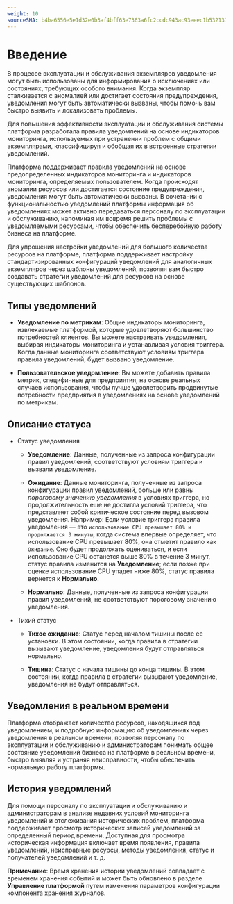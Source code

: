 ```yaml
---
weight: 10
sourceSHA: b4ba6556e5e1d32e0b3af4bff63e7363a6fc2ccdc943ac93eeec1b5321313fa6
---
```


# Введение

В процессе эксплуатации и обслуживания экземпляров уведомления могут быть использованы для информирования о исключениях или состояниях, требующих особого внимания. Когда экземпляр сталкивается с аномалией или достигает состояния предупреждения, уведомления могут быть автоматически вызваны, чтобы помочь вам быстро выявить и локализовать проблемы.

Для повышения эффективности эксплуатации и обслуживания системы платформа разработала правила уведомлений на основе индикаторов мониторинга, используемых при устранении проблем с общими экземплярами, классифицируя и обобщая их в встроенные стратегии уведомлений.

Платформа поддерживает правила уведомлений на основе предопределенных индикаторов мониторинга и индикаторов мониторинга, определяемых пользователем. Когда происходят аномалии ресурсов или достигается состояние предупреждения, уведомления могут быть автоматически вызваны. В сочетании с функциональностью уведомлений платформы информация об уведомлениях может активно передаваться персоналу по эксплуатации и обслуживанию, напоминая им вовремя решить проблемы с уведомляемыми ресурсами, чтобы обеспечить бесперебойную работу бизнеса на платформе.

Для упрощения настройки уведомлений для большого количества ресурсов на платформе, платформа поддерживает настройку стандартизированных конфигураций уведомлений для аналогичных экземпляров через шаблоны уведомлений, позволяя вам быстро создавать стратегии уведомлений для ресурсов на основе существующих шаблонов.

## Типы уведомлений

- **Уведомление по метрикам**: Общие индикаторы мониторинга, извлекаемые платформой, которые удовлетворяют большинство потребностей клиентов. Вы можете настраивать уведомления, выбирая индикаторы мониторинга и устанавливая условия триггера. Когда данные мониторинга соответствуют условиям триггера правила уведомлений, будет вызвано уведомление.

- **Пользовательское уведомление**: Вы можете добавить правила метрик, специфичные для предприятия, на основе реальных случаев использования, чтобы лучше удовлетворить продвинутые потребности предприятия в уведомлениях на основе уведомлений по метрикам.

## Описание статуса

- Статус уведомления

  - **Уведомление**: Данные, полученные из запроса конфигурации правил уведомлений, соответствуют условиям триггера и вызвали уведомление.

  - **Ожидание**: Данные мониторинга, полученные из запроса конфигурации правил уведомлений, больше или равны *пороговому значению уведомления* в условиях триггера, но продолжительность еще не достигла условий триггера, что представляет собой критическое состояние перед вызовом уведомления. Например: Если условие триггера правила уведомления — это `использование CPU превышает 80% и продолжается 3 минуты`, когда система впервые определяет, что использование CPU превышает 80%, она отметит правило как `Ожидание`. Оно будет продолжать оцениваться, и если использование CPU останется выше 80% в течение 3 минут, статус правила изменится на **Уведомление**; если позже при оценке использование CPU упадет ниже 80%, статус правила вернется к **Нормально**.

  - **Нормально**: Данные, полученные из запроса конфигурации правил уведомлений, не соответствуют пороговому значению уведомления.

- Тихий статус

  - **Тихое ожидание**: Статус перед началом тишины после ее установки. В этом состоянии, когда правила в стратегии вызывают уведомление, уведомления будут отправляться нормально.

  - **Тишина**: Статус с начала тишины до конца тишины. В этом состоянии, когда правила в стратегии вызывают уведомление, уведомления не будут отправляться.

## Уведомления в реальном времени

Платформа отображает количество ресурсов, находящихся под уведомлением, и подробную информацию об уведомлениях через уведомления в реальном времени, позволяя персоналу по эксплуатации и обслуживанию и администраторам понимать общее состояние уведомлений бизнеса на платформе в реальном времени, быстро выявляя и устраняя неисправности, чтобы обеспечить нормальную работу платформы.

## История уведомлений

Для помощи персоналу по эксплуатации и обслуживанию и администраторам в анализе недавних условий мониторинга уведомлений и отслеживания исторических проблем, платформа поддерживает просмотр исторических записей уведомлений за определенный период времени. Доступная для просмотра историческая информация включает время появления, правила уведомлений, неисправные ресурсы, методы уведомления, статус и получателей уведомлений и т. д.

**Примечание**: Время хранения истории уведомлений совпадает с временем хранения событий и может быть обновлено в разделе **Управление платформой** путем изменения параметров конфигурации компонента хранения журналов.
